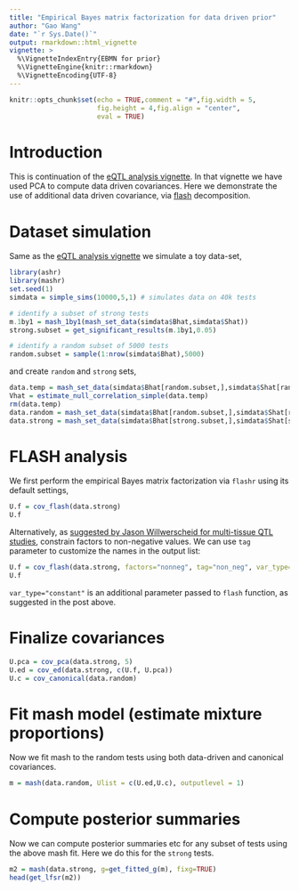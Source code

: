 ```yaml
---
title: "Empirical Bayes matrix factorization for data driven prior"
author: "Gao Wang" 
date: "`r Sys.Date()`"
output: rmarkdown::html_vignette
vignette: >
  %\VignetteIndexEntry{EBMN for prior}
  %\VignetteEngine{knitr::rmarkdown}
  %\VignetteEncoding{UTF-8}
---
```


```r
knitr::opts_chunk$set(echo = TRUE,comment = "#",fig.width = 5,
                      fig.height = 4,fig.align = "center",
                      eval = TRUE)
```

# Introduction

This is continuation of the [eQTL analysis vignette][eqtl].
In that vignette we have used PCA to compute data driven covariances. Here we demonstrate
the use of additional data driven covariance, via [flash](https://github.com/stephenslab/flashr) decomposition.

# Dataset simulation

Same as the [eQTL analysis vignette][eqtl] we simulate a toy data-set,

```r
library(ashr)
library(mashr)
set.seed(1)
simdata = simple_sims(10000,5,1) # simulates data on 40k tests

# identify a subset of strong tests
m.1by1 = mash_1by1(mash_set_data(simdata$Bhat,simdata$Shat))
strong.subset = get_significant_results(m.1by1,0.05)

# identify a random subset of 5000 tests
random.subset = sample(1:nrow(simdata$Bhat),5000)
```

and create `random` and `strong` sets,

```r
data.temp = mash_set_data(simdata$Bhat[random.subset,],simdata$Shat[random.subset,])
Vhat = estimate_null_correlation_simple(data.temp)
rm(data.temp)
data.random = mash_set_data(simdata$Bhat[random.subset,],simdata$Shat[random.subset,],V=Vhat)
data.strong = mash_set_data(simdata$Bhat[strong.subset,],simdata$Shat[strong.subset,], V=Vhat)
```

# FLASH analysis

We first perform the empirical Bayes matrix factorization via `flashr` using its default settings,

```r
U.f = cov_flash(data.strong)
U.f
```

Alternatively, as [suggested by Jason Willwerscheid for multi-tissue QTL studies][willwerscheid],
constrain factors to non-negative values. We can use `tag` parameter to customize the names in the output list:

```r
U.f = cov_flash(data.strong, factors="nonneg", tag="non_neg", var_type="constant")
U.f
```

`var_type="constant"` is an additional parameter passed to `flash` function, as suggested in the post above.

# Finalize covariances

```r
U.pca = cov_pca(data.strong, 5)
U.ed = cov_ed(data.strong, c(U.f, U.pca))
U.c = cov_canonical(data.random)
```
    
# Fit mash model (estimate mixture proportions)

Now we fit mash to the random tests using both data-driven and canonical covariances. 
```r
m = mash(data.random, Ulist = c(U.ed,U.c), outputlevel = 1)
```

# Compute posterior summaries

Now we can compute posterior summaries etc for any subset of tests using the above mash fit. Here we do this for the `strong` tests.
```r
m2 = mash(data.strong, g=get_fitted_g(m), fixg=TRUE)
head(get_lfsr(m2))
```
[eqtl]: https://stephenslab.github.io/mashr/articles/eQTL_outline.html
[willwerscheid]: https://willwerscheid.github.io/MASHvFLASH/MASHvFLASHnn2.html
